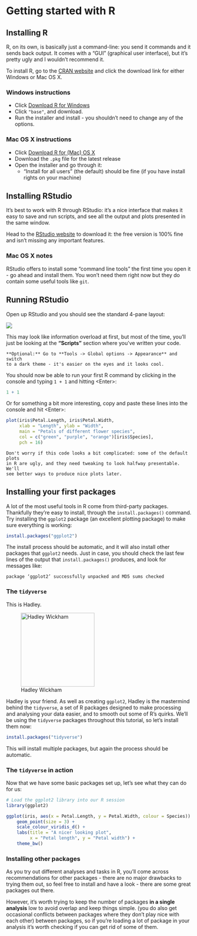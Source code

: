 # Getting started with R {#installing}

## Installing R

R, on its own, is basically just a command-line: you send it commands
and it sends back output. It comes with a "GUI" (graphical user
interface), but it's pretty ugly and I wouldn't recommend it.

To install R, go to the [CRAN website](https://cran.rstudio.com/) and
click the download link for either Windows or Mac OS X.

### Windows instructions

* Click [Download R for Windows](https://cran.r-project.org/bin/windows/)
* Click `"base"`, and download.
* Run the installer and install - you shouldn't need to change any
  of the options.
  
### Mac OS X instructions

* Click [Download R for (Mac) OS X](https://cran.r-project.org/bin/macosx/)
* Download the `.pkg` file for the latest release
* Open the installer and go through it:
  - "Install for all users" (the default) should be fine (if you have
    install rights on your machine)

## Installing RStudio

It's best to work with R through RStudio: it's a nice
interface that makes it easy to save and run scripts,
and see all the output and plots presented in the same window.

Head to the [RStudio website](https://www.rstudio.com/products/rstudio/download/) 
to download it: the free version is 100% fine and isn't missing any
important features.

### Mac OS X notes

RStudio offers to install some "command line tools" the first time you
open it - go ahead and install them. You won't need them right now
but they do contain some useful tools like `git`.

## Running RStudio

Open up RStudio and you should see the standard 4-pane layout:

![](Images/RStudioLayout.png)

This may look like information overload at first, but most of the time, you'll
just be looking at the **"Scripts"** section where you've written your code.

```block
**Optional:** Go to **Tools -> Global options -> Appearance** and switch 
to a dark theme - it's easier on the eyes and it looks cool.
```

You should now be able to run your first R command
by clicking in the console and typing `1 + 1` and hitting
\<Enter\>:

```r
1 + 1
```

Or for something a bit more interesting, copy and paste these lines
into the console and hit \<Enter\>:

```r
plot(iris$Petal.Length, iris$Petal.Width, 
     xlab = "Length", ylab = "Width", 
     main = "Petals of different flower species",
     col = c("green", "purple", "orange")[iris$Species],
     pch = 16)
```

```block
Don't worry if this code looks a bit complicated: some of the default plots
in R are ugly, and they need tweaking to look halfway presentable. We'll
see better ways to produce nice plots later.
```

## Installing your first packages

A lot of the most useful tools in R come from third-party packages. Thankfully
they're easy to install, through the `install.packages()` command. Try
installing the `ggplot2` package (an excellent plotting package) to make 
sure everything is working:

```r
install.packages("ggplot2")
```

The install process should be automatic, and it will also install
other packages that `ggplot2` needs. Just in case, you should check
the last few lines of the output that `install.packages()` produces,
and look for messages like:

```
package ‘ggplot2’ successfully unpacked and MD5 sums checked
```

### The `tidyverse`

This is Hadley.

![Hadley Wickham](Images/Hadley.jpg){height=200px}

Hadley is your friend. As well as creating `ggplot2`, Hadley is the mastermind
behind the `tidyverse`, a set of R packages designed to make processing
and analysing your data easier, and to smooth out some of R's quirks. 
We'll be using the `tidyverse` packages throughout this tutorial, so let's 
install them now: 

```r
install.packages("tidyverse")
```

This will install multiple packages, but again the process should be
automatic.

### The `tidyverse` in action

Now that we have some basic packages set up, let's see what they can
do for us:

```r
# Load the ggplot2 library into our R session
library(ggplot2)

ggplot(iris, aes(x = Petal.Length, y = Petal.Width, colour = Species)) +
    geom_point(size = 3) +
    scale_colour_viridis_d() +
    labs(title = "A nicer looking plot",
         x = "Petal length", y = "Petal width") +
    theme_bw()
```

### Installing other packages

As you try out different analyses and tasks in R, you'll
come across recommendations for other packages - there are
no major drawbacks to trying them out, so feel free to install and have
a look - there are some great packages out there.

However, it's worth trying to keep the number of packages **in a single
analysis** low to avoid overlap and keep things simple. (you do also get
occasional conflicts between packages where they don't play nice with each
other) between packages, so if you're loading a lot of package in your analysis
it's worth checking if you can get rid of some of them.

